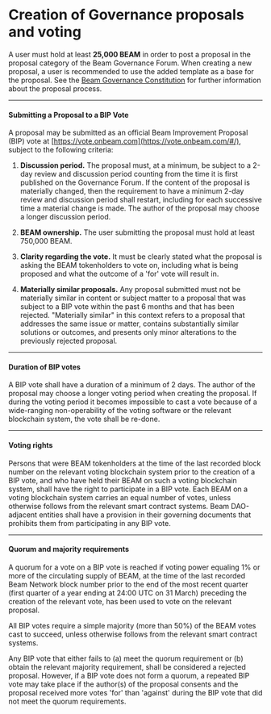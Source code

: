 # Creation of Governance proposals and voting

A user must hold at least **25,000 BEAM** in order to post a proposal in the proposal category of the Beam Governance Forum. When creating a new proposal, a user is recommended to use the added template as a base for the proposal. See the [Beam Governance Constitution](https://github.com/BuildOnBeam/governance/blob/main/constitution/Beam%20Governance%20Constitution%20(Stamped).pdf) for further information about the proposal process.

---

#### Submitting a Proposal to a BIP Vote

A proposal may be submitted as an official Beam Improvement Proposal (BIP) vote at [https://vote.onbeam.com](https://vote.onbeam.com/#/), subject to the following criteria:

1.  **Discussion period.** The proposal must, at a minimum, be subject to a 2-day review and discussion period counting from the time it is first published on the Governance Forum. If the content of the proposal is materially changed, then the requirement to have a minimum 2-day review and discussion period shall restart, including for each successive time a material change is made. The author of the proposal may choose a longer discussion period.

2.  **BEAM ownership.** The user submitting the proposal must hold at least 750,000 BEAM.

3.  **Clarity regarding the vote.** It must be clearly stated what the proposal is asking the BEAM tokenholders to vote on, including what is being proposed and what the outcome of a 'for' vote will result in.

4.  **Materially similar proposals.** Any proposal submitted must not be materially similar in content or subject matter to a proposal that was subject to a BIP vote within the past 6 months and that has been rejected. "Materially similar" in this context refers to a proposal that addresses the same issue or matter, contains substantially similar solutions or outcomes, and presents only minor alterations to the previously rejected proposal.


---

#### Duration of BIP votes

A BIP vote shall have a duration of a minimum of 2 days. The author of the proposal may choose a longer voting period when creating the proposal. If during the voting period it becomes impossible to cast a vote because of a wide-ranging non-operability of the voting software or the relevant blockchain system, the vote shall be re-done. 

---

#### Voting rights

Persons that were BEAM tokenholders at the time of the last recorded block number on the relevant voting blockchain system prior to the creation of a BIP vote, and who have held their BEAM on such a voting blockchain system, shall have the right to participate in a BIP vote. Each BEAM on a voting blockchain system carries an equal number of votes, unless otherwise follows from the relevant smart contract systems. Beam DAO-adjacent entities shall have a provision in their governing documents that prohibits them from participating in any BIP vote.

---

#### Quorum and majority requirements

A quorum for a vote on a BIP vote is reached if voting power equaling 1% or more of the circulating supply of BEAM, at the time of the last recorded Beam Network block number prior to the end of the most recent quarter (first quarter of a year ending at 24:00 UTC on 31 March) preceding the creation of the relevant vote, has been used to vote on the relevant proposal. 

All BIP votes require a simple majority (more than 50%) of the BEAM votes cast to succeed, unless otherwise follows from the relevant smart contract systems. 

Any BIP vote that either fails to (a) meet the quorum requirement or (b) obtain the relevant majority requirement, shall be considered a rejected proposal. However, if a BIP vote does not form a quorum, a repeated BIP vote may take place if the author(s) of the proposal consents and the proposal received more votes 'for' than 'against' during the BIP vote that did not meet the quorum requirements.
